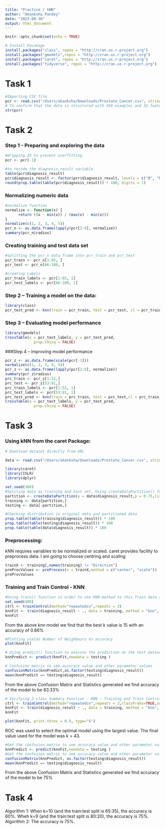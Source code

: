 ```yaml
---
title: "Practice / kNN"
author: "Akanksha Pandey"
date: "2023-09-30"
output: html_document
---
```


```r
knitr::opts_chunk$set(echo = TRUE)
```

```r
# Install Pacakage
install.packages("class", repos = "http://cran.us.r-project.org")
install.packages("gmodels",repos = "http://cran.us.r-project.org")
install.packages("caret", repos = "http://cran.us.r-project.org")
install.packages("tidyverse", repos = "http://cran.us.r-project.org")
```

# Task 1
```r
#Importing CSV file
pcr <- read.csv("/Users/akanksha/Downloads/Prostate_Cancer.csv", stringsAsFactors = FALSE)
# To confirm that the data is structured with 569 examples and 32 features
str(pcr)
```
# Task 2
### Step 1 - Preparing and exploring the data
```r
#dropping ID to prevent overfitting
pcr <- pcr[-1]

#to recode the diagnosis_result variable
table(pcr$diagnosis_result)
pcr$diagnosis_result <- factor(pcr$diagnosis_result, levels = c("B", "M"),labels = c("Benign", "Malignant"))
round(prop.table(table(pcr$diagnosis_result)) * 100, digits = 1)
```
### Normalizing numeric data
```r
#normalize function
normalize <- function(x) {
      return ((x - min(x)) / (max(x) - min(x)))
}
normalize(c(1, 2, 3, 4, 5))
pcr_n <- as.data.frame(lapply(pcr[2:9], normalize))
summary(pcr_n$radius)
```

### Creating training and test data set
```r
#splitting the pcr_n data frame into pcr_train and pcr_test
pcr_train <- pcr_n[1:65, ]
pcr_test <- pcr_n[66:100, ]

#creating Labels
pcr_train_labels <- pcr[1:65, 1]
pcr_test_labels <- pcr[66:100, 1]

```

### Step 2 – Training a model on the data:
```r
library(class)
pcr_test_pred <- knn(train = pcr_train, test = pcr_test, cl = pcr_train_labels, k = 10)


```

### Step 3 – Evaluating model performance
```r

library(gmodels)
CrossTable(x = pcr_test_labels, y = pcr_test_pred,
             prop.chisq = FALSE)

```

###Step 4 – improving model performance
```r
pcr_z <- as.data.frame(scale(pcr[-1]))
normalize(c(1, 2, 3, 4, 5))
pcr_z <- as.data.frame(lapply(pcr[2:9], normalize))
summary(pcr_z$radius)
prc_train <- pcr_z[1:52,]
prc_test <- pcr_z[53:81,]
prc_train_labels <- pcr[1:52, 1]
prc_test_labels <- pcr[53:81, 1] 
prc_test_pred <- knn(train = prc_train, test = prc_test,cl = prc_train_labels, k=9)
CrossTable(x = pcr_test_labels, y = pcr_test_pred,
             prop.chisq = FALSE)

```

# Task 3
### Using kNN from the caret Package:
```r
# Download dataset directly from URL 

data <- read.csv("/Users/akanksha/Downloads/Prostate_Cancer.csv", stringsAsFactors = FALSE)

```

```r
library(caret)
library(ISLR)
library(dplyr)

```


```r

set.seed(300)
#Spliting data as training and test set. Using createDataPartition() function from caret
partition <- createDataPartition(y = data$diagnosis_result,p = 0.75,list = FALSE)
training <- data[partition,]
testing <- data[-partition,]

```

```r
#Checking distribution in original data and partitioned data
prop.table(table(training$diagnosis_result)) * 100
prop.table(table(testing$diagnosis_result)) * 100
prop.table(table(data$diagnosis_result)) * 100
```


### Preprocessing:

kNN requires variables to be normalized or scaled. caret provides facility to preprocess data. I am going to choose centring and scaling

```r
trainX <- training[,names(training) != "Direction"]
preProcValues <- preProcess(x = trainX,method = c("center", "scale"))
preProcValues
```

### Training and Train Control - KNN 
```r
#Using train() function in order to use KNN method to this Train data and Train Classes
set.seed(400)
ctrl <- trainControl(method="repeatedcv",repeats = 3) 
knnFit <- train(diagnosis_result ~ ., data = training, method = "knn", trControl = ctrl, preProcess = c("center","scale"), tuneLength = 20)
knnFit
```
From the above knn model we find that the best k value is 15 with an accuracy of 0.86%

```r
#Plotting yields Number of Neighbours Vs accuracy
plot(knnFit)
```

```r
# Using predict() function to execute the prediction on the test dataset 
knnPredict <- predict(knnFit,newdata = testing )
```

```r
# Confusion matrix to see accuracy value and other parameter values
confusionMatrix(knnPredict,as.factor(testing$diagnosis_result))
mean(knnPredict == testing$diagnosis_result)
```
From the above Confusion Matrix and Statistics generated we find accuracy of the model to be 83.33%

```r
# Verifying 2 class Summary Function - KNN - Training and Train Control
ctrl <- trainControl(method="repeatedcv",repeats = 3,classProbs=TRUE,summaryFunction = twoClassSummary)
knnFit <- train(diagnosis_result ~ ., data = training, method = "knn", trControl = ctrl, preProcess = c("center","scale"), tuneLength = 20)
knnFit

plot(knnFit, print.thres = 0.5, type="S")

```
ROC was used to select the optimal model using the largest value. The final value used for the model was k = 43.

```r
#Get the confusion matrix to see accuracy value and other parameter values
knnPredict <- predict(knnFit,newdata = testing )
#Get the confusion matrix to see accuracy value and other parameter values
confusionMatrix(knnPredict, as.factor(testing$diagnosis_result))
mean(knnPredict == testing$diagnosis_result)

```

From the above Confusion Matrix and Statistics generated we find accuracy of the model to be 75%

# Task 4 
Algorithm 1:
When k=10 (and the train:test split is 65:35), the accuracy is 60%.
Wheh k=9 (and the train:test split is 80:20), the accuracy is 75%.
Algorithm 2:
The accuracy is 75%.





